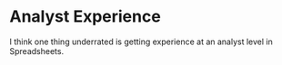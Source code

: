# Analyst Experience

I think one thing underrated is getting experience at an analyst level in Spreadsheets. 
